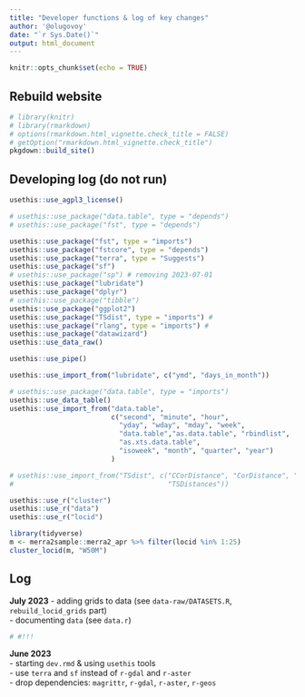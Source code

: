 ```yaml
---
title: "Developer functions & log of key changes"
author: '@olugovoy'
date: "`r Sys.Date()`"
output: html_document
---
```


```r
knitr::opts_chunk$set(echo = TRUE)
```

## Rebuild website
```r
# library(knitr)
# library(rmarkdown)
# options(rmarkdown.html_vignette.check_title = FALSE)
# getOption("rmarkdown.html_vignette.check_title")
pkgdown::build_site()

```


## Developing log (do not run)
```r
usethis::use_agpl3_license()

# usethis::use_package("data.table", type = "depends")
# usethis::use_package("fst", type = "depends")

usethis::use_package("fst", type = "imports")
usethis::use_package("fstcore", type = "depends")
usethis::use_package("terra", type = "Suggests")
usethis::use_package("sf")
# usethis::use_package("sp") # removing 2023-07-01
usethis::use_package("lubridate")
usethis::use_package("dplyr")
# usethis::use_package("tibble")
usethis::use_package("ggplot2")
usethis::use_package("TSdist", type = "imports") #
usethis::use_package("rlang", type = "imports") #
usethis::use_package("datawizard")
usethis::use_data_raw()

usethis::use_pipe()

usethis::use_import_from("lubridate", c("ymd", "days_in_month"))

# usethis::use_package("data.table", type = "imports")
usethis::use_data_table()
usethis::use_import_from("data.table", 
                         c("second", "minute", "hour", 
                           "yday", "wday", "mday", "week", 
                           "data.table","as.data.table", "rbindlist",
                           "as.xts.data.table", 
                           "isoweek", "month", "quarter", "year")
                         )

# usethis::use_import_from("TSdist", c("CCorDistance", "CorDistance", "KMedoids",
#                                      "TSDistances"))

usethis::use_r("cluster")
usethis::use_r("data")
usethis::use_r("locid")

```

```r
library(tidyverse)
m <- merra2sample::merra2_apr %>% filter(locid %in% 1:25)
cluster_locid(m, "W50M")

```


## Log
**July 2023**
- adding grids to data (see `data-raw/DATASETS.R`, `rebuild_locid_grids` part)  
- documenting `data` (see `data.r`)
```r
# #!!! 
```

**June 2023**  
- starting `dev.rmd` & using `usethis` tools   
- use `terra` and `sf` instead of `r-gdal` and `r-aster`   
- drop dependencies: `magrittr`, `r-gdal`, `r-aster`, `r-geos`   


